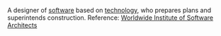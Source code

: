 A designer of [[software]] based on [[technology]], who prepares plans and superintends construction. 
Reference: [http://www.wwisa.org/wwisamain/index.htm Worldwide Institute of Software Architects]